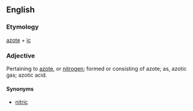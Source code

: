 ==English==
===Etymology===
[[azote]] + [[ic]]

===Adjective===
Pertaining to [[azote]], or [[nitrogen]]; formed or consisting of azote; as, azotic gas; azotic acid.

====Synonyms====
*[[nitric]]